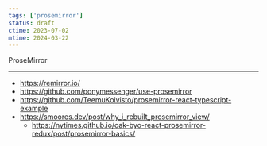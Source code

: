 ```yaml
---
tags: ['prosemirror']
status: draft
ctime: 2023-07-02
mtime: 2024-03-22
---
```



<QuoteLink url="https://prosemirror.net/">ProseMirror</QuoteLink>

---

- https://remirror.io/
- https://github.com/ponymessenger/use-prosemirror
- https://github.com/TeemuKoivisto/prosemirror-react-typescript-example
- https://smoores.dev/post/why_i_rebuilt_prosemirror_view/
  - https://nytimes.github.io/oak-byo-react-prosemirror-redux/post/prosemirror-basics/
